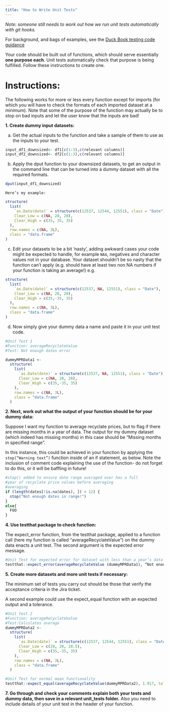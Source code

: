 ```yaml
---
title: "How to Write Unit Tests"
---
```


*Note: someone still needs to work out how we run unit tests automatically with git hooks.*

For background, and bags of examples, see the [Duck Book testing code guidance](https://best-practice-and-impact.github.io/qa-of-code-guidance/testing_code.html)

Your code should be built out of functions, which should serve essentially **one purpose each**. Unit tests automatically check that purpose is being fulfilled. Follow these instructions to create one.

# Instructions:
    
The following works for more or less every function except for imports (for which you will have to check the formats of each imported dataset at a minimum). Note that some of the purpose of the function may actually be to stop on bad inputs and let the user know that the inputs are bad! 

**1.	Create dummy input datasets:**
        
a.	Get the actual inputs to the function and take a sample of them to use as the inputs to your test.
        
```r

input_df1_downsized<- df1[c(1:3),c(relevant columns)]
input_df2_downsized<- df2[c(1:3),c(relevant columns)]

```
        
b.	Apply the dput function to your downsized datasets, to get an output in the command line that can be turned into a dummy dataset with all the required formats.
        
```r
dput(input_df1_downsized)
```
    Here’s my example:
```r
structure(
  list(
    `as.Date(date)` = structure(c(12537, 12544, 12551), class = "Date"),
    Clear_Low = c(NA, 28, 28),
    Clear_High = c(35, 35, 35)
  ),
  row.names = c(NA, 3L),
  class = "data.frame"
)
```

c.	Edit your datasets to be a bit ‘nasty’, adding awkward cases your code might be expected to handle, for example `NA`s, negatives and character values not in your database. Your dataset shouldn’t be so nasty that the function can’t apply (e.g. should have at least two non NA numbers if your function is taking an average!) e.g.

```r
structure(
  list(
    `as.Date(date)` = structure(c(12537, NA, 12551), class = "Date"),
    Clear_Low = c(NA, 28, 28),
    Clear_High = c(35,-35, 35)
  ),
  row.names = c(NA, 3L),
  class = "data.frame"
)
```

d.    Now simply give your dummy data a name and paste it in your unit test code.

```r
#Unit Test 1
#Function: averageRecyclateValue
#Test: Not enough dates error

dummyMPRData1 <-
  structure(
    list(
      `as.Date(date)` = structure(c(12537, NA, 12551), class = "Date"),
      Clear_Low = c(NA, 28, 28),
      Clear_High = c(35,-35, 35)
    ),
    row.names = c(NA, 3L),
    class = "data.frame"
  )
```

**2.	Next, work out what the output of your function should be for your dummy data:**
    
Suppose I want my function to average recyclate prices, but to flag if there are missing months in a year of data. The output for my dummy dataset (which indeed has missing months) in this case should be “Missing months in specified range”.

In this instance, this could be achieved in your function by applying the `stop(“Warning text”)` function inside of an if statement, as below. Note the inclusion of comment code explaining the use of the function- do not forget to do this, or it will be baffling in future!

```r
#stop() added to ensure date range averaged over has a full
#year of recyclate price values before averaging
#averaging
if (length(dates[!is.na(dates), ]) < 12) {
  stop("Not enough dates in range!")
}
else{
  FOO
}
```

**4.	Use testthat package to check function:**
    
The expect_error function, from the testthat package, applied to a function call (here my function is called “averageRecyclateValue”) on the dummy data enacts a unit test. The second argument is the expected error message.

```r
#Unit Test for expected error for dataset with less than a year’s data
testthat::expect_error(averageRecyclateValue (dummyMPRData1), “Not enough dates in range!”)
```

**5.	Create more datasets and more unit tests if necessary:**

The minimum set of tests you carry out should be those that verify the acceptance criteria in the Jira ticket.
    
A second example could use the expect_equal function with an expected output and a tolerance. 
    
```r
#Unit test 2
#Function: averageRecyclateValue
#Test:Calculates average
dummyMPRData2 <-
  structure(
    list(
      `as.Date(date)` = structure(c(12537, 12544, 12551), class = "Date"),
      Clear_Low = c(28, 28, 28.5),
      Clear_High = c(35,-35, 35)
    ),
    row.names = c(NA, 3L),
    class = "data.frame"
  )

#Unit Test for normal mean functionality
testthat::expect_equal(averageRecyclateValue(dummyMPRData2), 1.917, tolerance=0.001)
```

**7.	Go through and check your comments explain both your tests and dummy data, then save in a relevant unit_tests folder.** Also you need to include details of your unit test in the header of your function.
